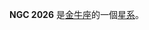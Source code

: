 {{NGCInfoBox|NGCID=NGC 2026|發現者=弗里德里希·威廉·赫歇爾|發現日期=1784年12月5日|其他編號=|曆元=J2000.0|赤經=5時43分12秒
|赤緯=20°8'0"|星座=金牛座|星體=星系|星等=|表面亮度=|藍等=}}

'''NGC 2026''' 是[[金牛座|金牛座]]的一個[[星系|星系]]。

{{NGCReference|2026}}

{{Catalogs|NGC=2026}}